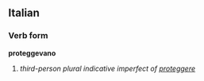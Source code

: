 ==Italian==
===Verb form===
'''proteggevano'''

# ''third-person plural indicative imperfect of [[proteggere]]''
